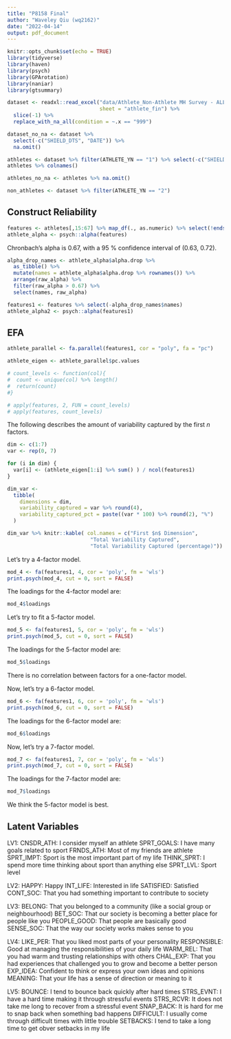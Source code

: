 ```yaml
---
title: "P8158 Final"
author: "Waveley Qiu (wq2162)"
date: "2022-04-14"
output: pdf_document
---
```


```r
knitr::opts_chunk$set(echo = TRUE)
library(tidyverse)
library(haven)
library(psych)
library(GPArotation)
library(naniar)
library(gtsummary)
```


```r
dataset <- readxl::read_excel("data/Athlete_Non-Athlete MH Survey - ALL DATA.xlsx", 
                              sheet = "athlete_fin") %>% 
  slice(-1) %>%   
  replace_with_na_all(condition = ~.x == "999") 

dataset_no_na <- dataset %>% 
  select(-c("SHIELD_DTS", "DATE")) %>% 
  na.omit()

athletes <- dataset %>% filter(ATHLETE_YN == "1") %>% select(-c("SHIELD_DTS", "DATE"))
athletes %>% colnames()

athletes_no_na <- athletes %>% na.omit()

non_athletes <- dataset %>% filter(ATHLETE_YN == "2")
```

## Construct Reliability

```r
features <- athletes[,15:67] %>% map_df(., as.numeric) %>% select(!ends_with("_HRS")) %>% select(-c("SPRT"))
athlete_alpha <- psych::alpha(features)
```

Chronbach's alpha is 0.67, with a 95 \% confidence interval of (0.63, 0.72).

```r
alpha_drop_names <- athlete_alpha$alpha.drop %>%
  as_tibble() %>%
  mutate(names = athlete_alpha$alpha.drop %>% rownames()) %>%
  arrange(raw_alpha) %>% 
  filter(raw_alpha > 0.67) %>%
  select(names, raw_alpha)

features1 <- features %>% select(-alpha_drop_names$names)
athlete_alpha2 <- psych::alpha(features1)
```

## EFA

```r
athlete_parallel <- fa.parallel(features1, cor = "poly", fa = "pc")

athlete_eigen <- athlete_parallel$pc.values

# count_levels <- function(col){
#  count <- unique(col) %>% length()
#  return(count)
#}

# apply(features, 2, FUN = count_levels)
# apply(features, count_levels)
```

The following describes the amount of variability captured by the first $n$ factors.

```r
dim <- c(1:7)
var <- rep(0, 7)

for (i in dim) {
  var[i] <- (athlete_eigen[1:i] %>% sum() ) / ncol(features1)
}

dim_var <-
  tibble(
    dimensions = dim,
    variability_captured = var %>% round(4),
    variability_captured_pct = paste((var * 100) %>% round(2), "%")
  )

dim_var %>% knitr::kable( col.names = c("First $n$ Dimension",
                           "Total Variability Captured",
                           "Total Variability Captured (percentage)"))
```

Let's try a 4-factor model.

```r
mod_4 <- fa(features1, 4, cor = 'poly', fm = 'wls')
print.psych(mod_4, cut = 0, sort = FALSE)
```

The loadings for the 4-factor model are:

```r
mod_4$loadings
```

Let's try to fit a 5-factor model.

```r
mod_5 <- fa(features1, 5, cor = 'poly', fm = 'wls')
print.psych(mod_5, cut = 0, sort = FALSE)
```

The loadings for the 5-factor model are:

```r
mod_5$loadings
```

There is no correlation between factors for a one-factor model.

Now, let's try a 6-factor model.

```r
mod_6 <- fa(features1, 6, cor = 'poly', fm = 'wls')
print.psych(mod_6, cut = 0, sort = FALSE)
```

The loadings for the 6-factor model are:

```r
mod_6$loadings
```

Now, let's try a 7-factor model.

```r
mod_7 <- fa(features1, 7, cor = 'poly', fm = 'wls')
print.psych(mod_7, cut = 0, sort = FALSE)
```

The loadings for the 7-factor model are:

```r
mod_7$loadings
```

We think the 5-factor model is best.

## Latent Variables

LV1:
CNSDR_ATH: I consider myself an athlete
SPRT_GOALS: I have many goals related to sport
FRNDS_ATH: Most of my friends are athlete
SPRT_IMPT: Sport is the most important part of my life
THINK_SPRT: I spend more time thinking about sport than anything else
SPRT_LVL: Sport level

LV2:
HAPPY: Happy
INT_LIFE: Interested in life
SATISFIED: Satisfied
CONT_SOC: That you had something important to contribute to society

LV3:
BELONG: That you belonged to a community (like a social group or neighbourhood)
BET_SOC: That our society is becoming a better place for people like you
PEOPLE_GOOD: That people are basically good
SENSE_SOC: That the way our society works makes sense to you

LV4: 
LIKE_PER: That you liked most parts of your personality
RESPONSIBLE: Good at managing the responsibilities of your daily life
WARM_REL: That you had warm and trusting relationships with others
CHAL_EXP: That you had experiences that challenged you to grow and become a better person
EXP_IDEA: Confident to think or express your own ideas and opinions
MEANING: That your life has a sense of direction or meaning to it

LV5:
BOUNCE: I tend to bounce back quickly after hard times
STRS_EVNT: I have a hard time making it through stressful events
STRS_RCVR: It does not take me long to recover from a stressful event
SNAP_BACK: It is hard for me to snap back when something bad happens
DIFFICULT: I usually come through difficult times with little trouble
SETBACKS: I tend to take a long time to get obver setbacks in my life









